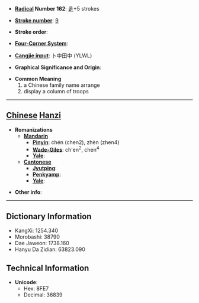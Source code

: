 * '''[[Wiktionary:Chinese radical index| Radical]] Number 162''': [[Wiktionary:Chinese radical index 辵|辵]]+5 strokes

* '''[[Wiktionary:Chinese total strokes index|Stroke number]]''': [[Wiktionary:Chinese total strokes index 9|9]]

* '''Stroke order''': 

* '''[[Wiktionary:Chinese four corner index|Four-Corner System]]''': 

* '''[[Wiktionary:Chinese Cangjie index|Cangjie input]]''': 卜中田中 (YLWL)

* '''Graphical Significance and Origin''': 

* '''Common Meaning'''
*#a Chinese family name arrange
*# display a column of troops


----

== [[Chinese]] [[Hanzi]] ==

* '''Romanizations'''
** '''[[Mandarin]]'''
*** '''[[Pinyin]]''': chén (chen2), zhèn (zhen4)
*** '''[[Wade-Giles]]''': ch'en<sup>2</sup>, chen<sup>4</sup>
*** '''[[Yale]]''': 
** '''[[Cantonese]]'''
*** '''[[Jyutping]]''':
*** '''[[Penkyamp]]''': 
*** '''[[Yale]]''': 

* '''Other info''': 

----

== Dictionary Information ==

* KangXi: 1254.340
* Morobashi: 38790
* Dae Jaweon: 1738.160
* Hanyu Da Zidian: 63823.090

== Technical Information ==

* '''Unicode''':
** Hex: 8FE7
** Decimal: 36839